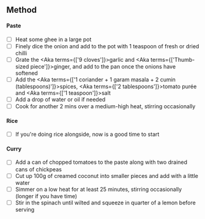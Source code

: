 
## Method

#### Paste
- [ ] Heat some ghee in a large pot
- [ ] Finely dice the onion and add to the pot with 1 teaspoon of fresh or dried chilli
- [ ] Grate the <Aka terms={['9 cloves']}>garlic</Aka> and <Aka terms={['Thumb-sized piece']}>ginger</Aka>, and add to the pan once the onions have softened
- [ ] Add the <Aka terms={['1 coriander + 1 garam masala + 2 cumin (tablespoons)']}>spices</Aka>, <Aka terms={['2 tablespoons']}>tomato purée</Aka> and <Aka terms={['1 teaspoon']}>salt</Aka>
- [ ] Add a drop of water or oil if needed
- [ ] Cook for another 2 mins over a medium-high heat, stirring occasionally

#### Rice

- [ ] If you're doing rice alongside, now is a good time to start

#### Curry
- [ ] Add a can of chopped tomatoes to the paste along with two drained cans of chickpeas
- [ ] Cut up 100g of creamed coconut into smaller pieces and add with a little water
- [ ] Simmer on a low heat for at least 25 minutes, stirring occasionally (longer if you have time)
- [ ] Stir in the spinach until wilted and squeeze in quarter of a lemon before serving
